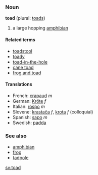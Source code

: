 ===Noun===
'''toad''' (plural: [[toads]])

# a large hopping [[amphibian]]

====Related terms====
*[[toadstool]]
*[[toady]]
*[[toad-in-the-hole]]
*[[cane toad]]
*[[frog and toad]]

====Translations====
*French: [[crapaud]] ''m''
*German: [[Kröte]] ''f''
*Italian: [[rospo]] ''m''
*Slovene: [[krastača]] ''f'', [[krota]] ''f'' (colloquial)
*Spanish: [[sapo]] ''m''
*Swedish: [[padda]]

===See also===
*[[amphibian]]
*[[frog]]
*[[tadpole]]

[[sv:toad]]